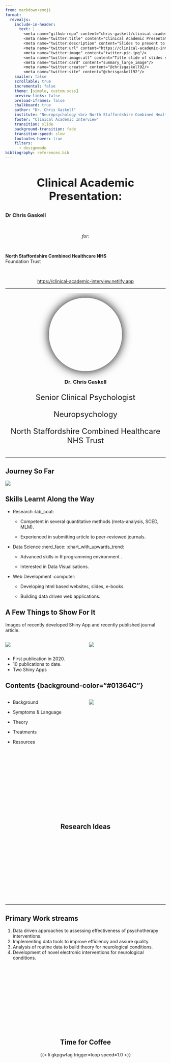 ```yaml
---
from: markdown+emoji
format:
  revealjs:
    include-in-header: 
      text: |
        <meta name="github-repo" content="chris-gaskell/clinical-academic-interview"/>
        <meta name="twitter:title" content="Clinical Academic Presentation: Dr Chris Gaskell"/>
        <meta name="twitter:description" content="Slides to present to the panel for clinical academic job interview at North Staffordshire Combined NHS Foundation Trust on 23rd October, 2023"/>
        <meta name="twitter:url" content="https://clinical-academic-interview.netlify.app"/>
        <meta name="twitter:image" content="twitter-pic.jpg"/>
        <meta name="twitter:image:alt" content="Title slide of slides show entitled 'Clinical Academic Presentation: Dr Chris Gaskell'/>
        <meta name="twitter:card" content="summary_large_image"/>
        <meta name="twitter:creator" content="@chrisgaskell92/>
        <meta name="twitter:site" content="@chrisgaskell92"/>
    smaller: false
    scrollable: true
    incremental: false
    theme: [simple, custom.scss]
    preview-links: false
    preload-iframes: false
    chalkboard: true
    author: "Dr. Chris Gaskell"
    institute: "Neuropsychology <br> North Staffordshire Combined Healthcare NHS Foundation Trust"
    footer: "Clinical Academic Interview"
    transition: slide
    background-transition: fade
    transition-speed: slow
    footnotes-hover: true
    filters: 
      - designmode
bibliography: references.bib
---
```


## Clinical Academic Presentation: {background-color="#01364C" style="font-size: 35px; text-align: center;"}

### Dr Chris Gaskell

<br>

::: {style="text-align: center"}
*for:*
:::

<br>

**North Staffordshire Combined Healthcare NHS**<br>Foundation Trust

<br>

::: {style="text-align: center"}
[https://clinical-academic-interview.netlify.app](https://clinical-academic-interview.netlify.app){.uri style="text-align: center"}
:::

------------------------------------------------------------------------

::: columns
::: {.column width="60%" style="text-align: center"}
![](chris.jpg){style="border-radius: 50%; box-shadow: 0 0 30px black;" width="230"}

### Dr. Chris Gaskell

::: {style="font-size: 24px; text-align: center"}
Senior Clinical Psychologist

Neuropsychology

North Staffordshire Combined Healthcare NHS Trust
:::

::: {.column width="40%" style="text-align: center"}
:::
:::
:::

------------------------------------------------------------------------

## Journey So Far {background-color="white"}

![](visual_cv.png)

## Skills Learnt Along the Way

-   Research :lab_coat:

    -   Competent in several quantitative methods (meta-analysis, SCED, MLM).

    -   Experienced in submitting article to peer-reviewed journals.

-   Data Science :nerd_face: :chart_with_upwards_trend:

    -   Advanced skills in R programming environment .

    -   Interested in Data Visualisations.

-   Web Development :computer:

    -   Developing html based websites, slides, e-books.

    -   Building data driven web applications.

## A Few Things to Show For It {background-color="white"}

Images of recently developed Shiny App and recently published journal article.

::: columns
::: {.column width="50%"}
![](Screenshot%202023-10-15%20at%2010.42.49.jpg)
:::

::: {.column width="50%"}

![](Screenshot%202023-10-15%20at%2010.39.33.jpg)
:::
:::

::: notes
-   First publication in 2020.
-   10 publications to date.
-   Two Shiny Apps
:::

## Contents {background-color="#01364C"} {visibility="hidden"}

::: columns
::: {.column width="50%"}
-   Background

-   Symptoms & Language

-   Theory

-   Treatments

-   Resources
:::

::: {.column width="50%"}
![](files/img/make-plan.jpg){fig-align="center"}
:::
:::

::: {style="text-align: center; padding: 200px 0;"}
# Research Ideas {background-color="#01364C"}
:::

------------------------------------------------------------------------

## Primary Work streams

1.  Data driven approaches to assessing effectiveness of psychotherapy interventions.
2.  Implementing data tools to improve efficiency and assure quality.
3.  Analysis of routine data to build theory for neurological conditions.
4.  Development of novel electronic interventions for neurological conditions.

::: {style="text-align: center; padding: 200px 0;"}
# Time for Coffee

{{< li gkpgwfag trigger=loop speed=1.0 >}}
:::
